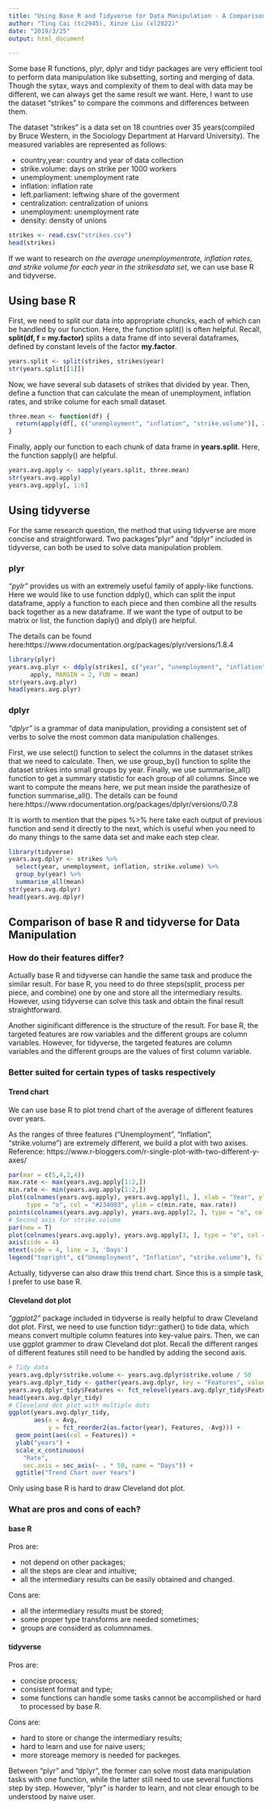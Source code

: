 ```yaml
---
title: "Using Base R and Tidyverse for Data Manipulation - A Comparison"
author: "Ting Cai (tc2945), Xinze Liu (xl2822)"
date: "2019/3/25"
output: html_document

---
```


Some base R functions, plyr, dplyr and tidyr packages are very efficient tool to perform data manipulation like subsetting, sorting and merging of data. Though the sytax, ways and complexity of them to deal with data may be different, we can always get the same result we want. Here, I want to use the dataset "strikes" to compare the commons and differences between them. 

The dataset "strikes" is a data set on 18 countries over 35 years(compiled by Bruce Western, in the Sociology Department at Harvard University). The measured variables are represented as follows:

* country,year:  country and year of data collection
* strike.volume:  days on strike per 1000 workers
* unemployment:  unemployment rate
* inflation:  inflation rate
* left.parliament:  leftwing share of the goverment
* centralization:  centralization of unions
* unemployment:  unemployment rate
* density:  density of unions

```r
strikes <- read.csv("strikes.csv")
head(strikes)
```

If we want to research on *the average unemploymentrate, inflation rates, and strike volume for each year in the strikesdata set*, we can use base R and tidyverse.

## **Using base R**

First, we need to split our data into appropriate chuncks, each of which can be handled by our function. Here, the function split() is often helpful. Recall, **split(df, f = my.factor)** splits a data frame df into several dataframes, defined by constant levels of the factor **my.factor**.

```r
years.split <- split(strikes, strikes$year)
str(years.split[[1]])
```

Now, we have several sub datasets of strikes that divided by year. Then, define a function that can calculate the mean of unemployment, inflation rates, and strike colume for each small dataset.

```r
three.mean <- function(df) {
  return(apply(df[, c("unemployment", "inflation", "strike.volume")], 2, mean))
}
```

Finally, apply our function to each chunk of data frame in **years.split**. Here, the function sapply() are helpful.

```r
years.avg.apply <- sapply(years.split, three.mean)
str(years.avg.apply)
years.avg.apply[, 1:6]
```

## **Using tidyverse**

For the same research question, the method that using tidyverse are more concise and straightforward. Two packages"plyr" and "dplyr" included in tidyverse, can both be used to solve data manipulation problem.

### plyr

*"pylr"* provides us with an extremely useful family of apply-like functions. Here we would like to use function ddply(), which can split the input dataframe, apply a function to each piece and then combine all the results back together as a new dataframe. If we want the type of output to be matrix or list, the function daply() and dlply() are helpful. 

The details can be found here:https://www.rdocumentation.org/packages/plyr/versions/1.8.4

```r
library(plyr)
years.avg.plyr <- ddply(strikes[, c("year", "unemployment", "inflation", "strike.volume")], .(year), 
      apply, MARGIN = 2, FUN = mean)
str(years.avg.plyr)
head(years.avg.plyr)
```

### dplyr

*"dplyr"* is a grammar of data manipulation, providing a consistent set of verbs to solve the most common data manipulation challenges.

First, we use select() function to select the columns in the dataset strikes that we need to calculate.
Then, we use group_by() function to splite the dataset strikes into small groups by year.
Finally, we use summarise_all() function to get a summary statistic for each group of all columns. Since we want to compute the means here, we put mean inside the parathesize of function summarise_all(). The details can be found here:https://www.rdocumentation.org/packages/dplyr/versions/0.7.8

It is worth to mention that the pipes %>% here take each output of previous function and send it directly to the next, which is useful when you need to do many things to the same data set and make each step clear.

```r
library(tidyverse)
years.avg.dplyr <- strikes %>%
  select(year, unemployment, inflation, strike.volume) %>%
  group_by(year) %>%
  summarise_all(mean)
str(years.avg.dplyr)
head(years.avg.dplyr)
```

## **Comparison of base R and tidyverse for Data Manipulation**

### How do their features differ?

Actually base R and tidyverse can handle the same task and produce the similar result. For base R, you need to do three steps(split, process per piece, and combine) one by one and store all the intermediary results. However, using tidyverse can solve this task and obtain the final result straightforward. 

Another siginificant difference is the structure of the result. For base R, the targeted features are row variables and the different groups are column variables. However, for tidyverse, the targeted features are column variables and the different groups are the values of first column variable.

### Better suited for certain types of tasks respectively

#### Trend chart

We can use base R to plot trend chart of the average of different features over years.

As the ranges of three features ("Unemployment", "Inflation", "strike.volume") are extremely different, we build a plot with two axises. Reference: https://www.r-bloggers.com/r-single-plot-with-two-different-y-axes/

```r
par(mar = c(5,4,2,4))
max.rate <- max(years.avg.apply[1:2,])
min.rate <- min(years.avg.apply[1:2,])
plot(colnames(years.avg.apply), years.avg.apply[1, ], xlab = "Year", ylab = "Rate", 
     type = "o", col = "#234003", ylim = c(min.rate, max.rate))
points(colnames(years.avg.apply), years.avg.apply[2, ], type = "o", col = "#a61c00")
# Second axis for strike.volume
par(new = T)
plot(colnames(years.avg.apply), years.avg.apply[3, ], type = "o", col = "#3d85c6", yaxt='n', ann=FALSE)
axis(side = 4)
mtext(side = 4, line = 3, 'Days')
legend("topright", c("Unemployment", "Inflation", "strike.volume"), fill = c("#234003", "#a61c00", "#3d85c6"), cex = .5)
```

Actually, tidyverse can also draw this trend chart. Since this is a simple task, I prefer to use base R.

#### Cleveland dot plot

*"ggplot2"* package included in tidyverse is really helpful to draw Cleveland dot plot. First, we need to use function tidyr::gather() to tide data, which means convert multiple column features into key-value pairs. Then, we can use ggplot grammer to draw Cleveland dot plot. Recall the different ranges of different features still need to be handled by adding the second axis.

```r
# Tidy data
years.avg.dplyr$strike.volume <- years.avg.dplyr$strike.volume / 50
years.avg.dplyr_tidy <- gather(years.avg.dplyr, key = "Features", value = "Avg", -year)
years.avg.dplyr_tidy$Features <- fct_relevel(years.avg.dplyr_tidy$Features, "strike.volume", after = Inf)
head(years.avg.dplyr_tidy)
# Cleveland dot plot with multiple dots
ggplot(years.avg.dplyr_tidy, 
       aes(x = Avg, 
           y = fct_reorder2(as.factor(year), Features, -Avg))) + 
  geom_point(aes(col = Features)) + 
  ylab("years") +
  scale_x_continuous(
    "Rate", 
    sec.axis = sec_axis(~ . * 50, name = "Days")) +
  ggtitle("Trend Chart over Years")
```

Only using base R is hard to draw Cleveland dot plot.

### What are pros and cons of each?

#### base R

Pros are:

* not depend on other packages;
* all the steps are clear and intuitive;
* all the intermediary results can be easily obtained and changed.

Cons are:

* all the intermediary results must be stored;
* some proper type transforms are needed sometimes;
* groups are considerd as columnnames.

#### tidyverse

Pros are:

* concise process;
* consistent format and type;
* some functions can handle some tasks cannot be accomplished or hard to processed by base R.

Cons are:

* hard to store or change the intermediary results;
* hard to learn and use for naive users;
* more storeage memory is needed for packeges.

Between "plyr" and "dplyr", the former can solve most data manipulation tasks with one function, while the latter still need to use several functions step by step. However, "plyr" is harder to learn, and not clear enough to be understood by naive user.